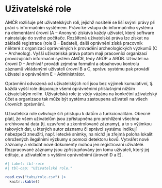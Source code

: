 # Uživatelské role

AMČR rozlišuje pět uživatelských rolí, jejichž nositelé se liší svými právy při práci s informačním systémem. Právo ke vstupu do informačního systému na elementární úrovni (A – Anonym) získává každý uživatel, který software nainstaluje do svého počítače. Rozšířená uživatelská práva lze získat na základě registrace (role B – Badatel), další oprávnění získá pracovník některé z organizací oprávněných k provádění archeologických výzkumů (C – Archeolog). Vyšší uživatelská práva potom mají pracovníci organizací provozujících informační systém AMČR, tedy ARÚP a ARÚB. Uživatel na úrovni D – Archivář provádí zejména formální a obsahovou kontrolu záznamů vkládanými uživateli úrovní B a C, správu systému pak provádí uživatel s oprávněním E – Administrátor.

Oprávnění odvozená od uživatelských rolí jsou bez výjimek kumulativní, tj. každá vyšší role disponuje všemi oprávněními příslušnými nižším uživatelským rolím. Uživatelská role je vždy vázána na konkrétní uživatelský účet a organizace tak může být systému zastoupena uživateli na všech úrovních oprávnění.

Uživatelská role ovlivňuje šíři přístupu k datům a funkcionalitám. Obecně platí, že všem uživatelům jsou zpřístupněna pro prohlížení všechna archivovaná data (tj. uzavřené a zkontrolované záznamy), a to s výjimkou takových dat, u kterých autor záznamu či správci systému indikují nebezpečí zneužití, např. letecké snímky, na nichž je zřejmá poloha lokalit ohrožených ilegálními výzkumy s pomocí detektoru kovů. Vytvářet nové záznamy a vkládat nové dokumenty mohou jen registrovaní uživatelé. Rozpracované záznamy jsou zpřístupňovány jen tomu uživateli, který jej edituje, a uživatelům s vyššími oprávněními (úroveň D a E).

:::{.column-body-outset}
```r
#| label: tbl-role
#| tbl-cap: "Uživatelské role."

read.csv("tabs/role.csv") |>
  knitr::kable()
```
:::